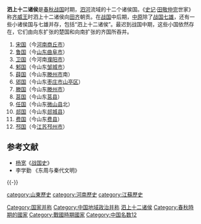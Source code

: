 '''泗上十二诸侯'''是[[春秋战国|春秋战国]]时期，[[泗水_(河流)|泗河]]流域的十二个诸侯国。《[[史记|史记]]·[[田敬仲|田敬仲完]]世家》称[[齐威王|齐威王]]时泗上十二诸侯向[[田齐|田齐]]朝贡。在[[战国|战国]]中后期，[[中原|中原]]除了[[战国七雄|战国七雄]]，还有一些小诸侯国与七雄并存，包括“泗上十二诸侯”。最迟到战国中期，这些小国依然存在，它们由向东扩张的楚国和向南扩张的齐国所吞并。
#[[宋国|宋国]]（今[[河南|河南]][[商丘市|商丘市]]）
#[[鲁国|鲁国]]（今[[山东|山东]][[曲阜市|曲阜市]]）
#[[卫国|卫国]]（今河南[[濮阳市|濮阳市]]）
#[[邾国|邾国]]（今山东[[邹城市|邹城市]]）
#[[薛国|薛国]]（今山东[[滕州市|滕州市]]南）
#[[郳国|郳国]]（今山东[[枣庄市|枣庄市]][[山亭区|山亭区]]）
#[[滕国|滕国]]（今山东[[滕州市|滕州市]]）
#[[莒国|莒国]]（今山东[[莒县|莒县]]）
#[[任国|任国]]（今山东[[微山县|微山县]]北）
#[[郯国|郯国]]（今山东[[郯城县|郯城县]]）
#[[费国|费国]]（今山东[[费县|费县]]）
#[[邳国|邳国]]（今[[江苏|江苏]][[邳州市|邳州市]]）

== 参考文献 ==
* [[杨宽|杨宽]]《[[战国史|战国史]]》
* 李学勤 《东周与秦代文明》

{{-}}
{{泗上十二诸侯}}
{{戰國歷史事件}}

[[Category:国家并称|Category:国家并称]]
[[Category:中国地域政治并称|Category:中国地域政治并称]]
[[Category:泗上十二诸侯|]]
[[category:山東歷史|category:山東歷史]]
[[category:河南歷史|category:河南歷史]]
[[category:江蘇歷史|category:江蘇歷史]]
[[Category:春秋時期的國家|Category:春秋時期的國家]]
[[Category:戰國時期國家|Category:戰國時期國家]]
[[Category:中国名数12|Category:中国名数12]]